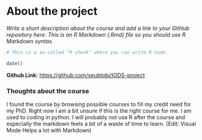# About the project

*Write a short description about the course and add a link to your GitHub repository here. This is an R Markdown (.Rmd) file so you should use R Markdown syntax.*

```r
# This is a so-called "R chunk" where you can write R code.

date()

```

**Github Link:** <https://github.com/seubtobi/IODS-project>

### Thoughts about the course

I found the course by browsing possible courses to fill my credit need for my PhD. Right now I am a bit unsure if this is the right course for me. I am used to coding in python. I will probably not use R after the course and especially the markdown feels a bit of a waste of time to learn. (Edit: Visual Mode Helps a lot with Markdown)
